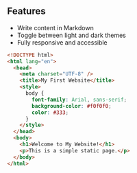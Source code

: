## Features

- Write content in Markdown
- Toggle between light and dark themes
- Fully responsive and accessible

```html
<!DOCTYPE html>
<html lang="en">
  <head>
    <meta charset="UTF-8" />
    <title>My First Website</title>
    <style>
      body {
        font-family: Arial, sans-serif;
        background-color: #f0f0f0;
        color: #333;
      }
    </style>
  </head>
  <body>
    <h1>Welcome to My Website!</h1>
    <p>This is a simple static page.</p>
  </body>
</html>
```
